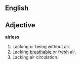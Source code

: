 ==English==

== Adjective ==
'''airless'''
# Lacking or being without air.
# Lacking [[breathable]] or fresh air.
# Lacking air circulation.